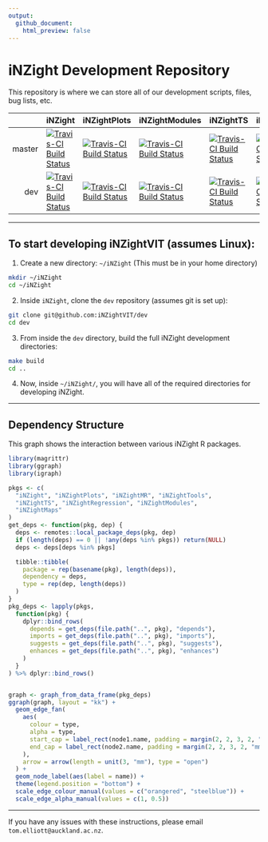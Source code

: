 ```yaml
---
output:
  github_document:
    html_preview: false
---
```


# iNZight Development Repository

This repository is where we can store all of our development scripts, files, bug lists, etc.

||iNZight|iNZightPlots|iNZightModules|iNZightTS|iNZightMR|iNZightRegression|iNZightMaps|iNZightTools|vit|
|--:|:--|:--|:--|:--|:--|:--|:--|:--|:--|
|master|[![Travis-CI Build Status](https://travis-ci.org/iNZightVIT/iNZight.svg?branch=master)](https://travis-ci.org/iNZightVIT/iNZight)|[![Travis-CI Build Status](https://travis-ci.org/iNZightVIT/iNZightPlots.svg?branch=master)](https://travis-ci.org/iNZightVIT/iNZightPlots)|[![Travis-CI Build Status](https://travis-ci.org/iNZightVIT/iNZightModules.svg?branch=master)](https://travis-ci.org/iNZightVIT/iNZightModules)|[![Travis-CI Build Status](https://travis-ci.org/iNZightVIT/iNZightTS.svg?branch=master)](https://travis-ci.org/iNZightVIT/iNZightTS)|[![Travis-CI Build Status](https://travis-ci.org/iNZightVIT/iNZightMR.svg?branch=master)](https://travis-ci.org/iNZightVIT/iNZightMR)|[![Travis-CI Build Status](https://travis-ci.org/iNZightVIT/iNZightRegression.svg?branch=master)](https://travis-ci.org/iNZightVIT/iNZightRegression)|[![Travis-CI Build Status](https://travis-ci.org/iNZightVIT/iNZightMaps.svg?branch=master)](https://travis-ci.org/iNZightVIT/iNZightMaps)|[![Travis-CI Build Status](https://travis-ci.org/iNZightVIT/iNZightTools.svg?branch=master)](https://travis-ci.org/iNZightVIT/iNZightTools)||
|dev|[![Travis-CI Build Status](https://travis-ci.org/iNZightVIT/iNZight.svg?branch=dev)](https://travis-ci.org/iNZightVIT/iNZight)|[![Travis-CI Build Status](https://travis-ci.org/iNZightVIT/iNZightPlots.svg?branch=dev)](https://travis-ci.org/iNZightVIT/iNZightPlots)|[![Travis-CI Build Status](https://travis-ci.org/iNZightVIT/iNZightModules.svg?branch=dev)](https://travis-ci.org/iNZightVIT/iNZightModules)|[![Travis-CI Build Status](https://travis-ci.org/iNZightVIT/iNZightTS.svg?branch=dev)](https://travis-ci.org/iNZightVIT/iNZightTS)|[![Travis-CI Build Status](https://travis-ci.org/iNZightVIT/iNZightMR.svg?branch=dev)](https://travis-ci.org/iNZightVIT/iNZightMR)|[![Travis-CI Build Status](https://travis-ci.org/iNZightVIT/iNZightRegression.svg?branch=dev)](https://travis-ci.org/iNZightVIT/iNZightRegression)|[![Travis-CI Build Status](https://travis-ci.org/iNZightVIT/iNZightMaps.svg?branch=dev)](https://travis-ci.org/iNZightVIT/iNZightMaps)|[![Travis-CI Build Status](https://travis-ci.org/iNZightVIT/iNZightTools.svg?branch=dev)](https://travis-ci.org/iNZightVIT/iNZightTools)||

***
## To start developing iNZightVIT (assumes Linux):

1) Create a new directory: `~/iNZight`
   (This must be in your home directory)
```bash
mkdir ~/iNZight
cd ~/iNZight
```

2) Inside `iNZight`, clone the `dev` repository (assumes git is set up):
```bash
git clone git@github.com:iNZightVIT/dev
cd dev
```

3) From inside the `dev` directory, build the full iNZight development directories:
```bash
make build
cd ..
```

4) Now, inside `~/iNZight/`, you will have all of the required directories for
   developing iNZight.

***
## Dependency Structure


This graph shows the interaction between various iNZight R packages.

```r
library(magrittr)
library(ggraph)
library(igraph)

pkgs <- c(
  "iNZight", "iNZightPlots", "iNZightMR", "iNZightTools",
  "iNZightTS", "iNZightRegression", "iNZightModules",
  "iNZightMaps"
)
get_deps <- function(pkg, dep) {
  deps <- remotes::local_package_deps(pkg, dep)
  if (length(deps) == 0 || !any(deps %in% pkgs)) return(NULL)
  deps <- deps[deps %in% pkgs]

  tibble::tibble(
    package = rep(basename(pkg), length(deps)),
    dependency = deps,
    type = rep(dep, length(deps))
  )
}
pkg_deps <- lapply(pkgs,
  function(pkg) {
    dplyr::bind_rows(
      depends = get_deps(file.path("..", pkg), "depends"),
      imports = get_deps(file.path("..", pkg), "imports"),
      suggests = get_deps(file.path("..", pkg), "suggests"),
      enhances = get_deps(file.path("..", pkg), "enhances")
    )
  }
) %>% dplyr::bind_rows()


graph <- graph_from_data_frame(pkg_deps)
ggraph(graph, layout = "kk") +
  geom_edge_fan(
    aes(
      colour = type,
      alpha = type,
      start_cap = label_rect(node1.name, padding = margin(2, 2, 3, 2, "mm")),
      end_cap = label_rect(node2.name, padding = margin(2, 2, 3, 2, "mm"))
    ),
    arrow = arrow(length = unit(3, "mm"), type = "open")
  ) +
  geom_node_label(aes(label = name)) +
  theme(legend.position = "bottom") +
  scale_edge_colour_manual(values = c("orangered", "steelblue")) +
  scale_edge_alpha_manual(values = c(1, 0.5))

```



***


If you have any issues with these instructions, please email `tom.elliott@auckland.ac.nz`.
